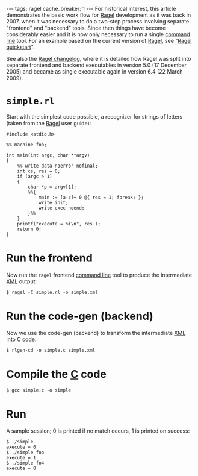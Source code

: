 ---
tags: ragel
cache_breaker: 1
---
For historical interest, this article demonstrates the basic work flow for [[Ragel]] development as it was back in 2007, when it was necessary to do a two-step process involving separate "frontend" and "backend" tools. Since then things have become considerably easier and it is now only necessary to run a single [[command line]] tool. For an example based on the current version of [[Ragel]], see "[[Ragel quickstart]]".

See also the [http://www.complang.org/ragel/ChangeLog Ragel changelog], where it is detailed how Ragel was split into separate frontend and backend executables in version 5.0 (17 December 2005) and became as single executable again in version 6.4 (22 March 2009).

= <tt>simple.rl</tt> =

Start with the simplest code possible, a recognizer for strings of letters (taken from the [[Ragel]] user guide):

<pre>#include <stdio.h>
 
%% machine foo; 

int main(int argc, char **argv) 
{ 
    %% write data noerror nofinal; 
    int cs, res = 0; 
    if (argc > 1)
    {
        char *p = argv[1]; 
        %%{ 
            main := [a-z]+ 0 @{ res = 1; fbreak; };
            write init; 
            write exec noend; 
        }%% 
    } 
    printf("execute = %i\n", res ); 
    return 0; 
}</pre>

= Run the frontend =

Now run the <tt>ragel</tt> frontend [[command line]] tool to produce the intermediate [[XML]] output:

<pre lang="shell">$ ragel -C simple.rl -o simple.xml</pre>

= Run the code-gen (backend) =

Now we use the code-gen (backend) to transform the intermediate [[XML]] into [[C]] code:

<pre lang="shell">$ rlgen-cd -o simple.c simple.xml</pre>

= Compile the [[C]] code =

<pre lang="shell">$ gcc simple.c -o simple</pre>

= Run =

A sample session; 0 is printed if no match occurs, 1 is printed on success:

<pre lang="shell">$ ./simple 
execute = 0
$ ./simple foo
execute = 1
$ ./simple fo4
execute = 0</pre>
